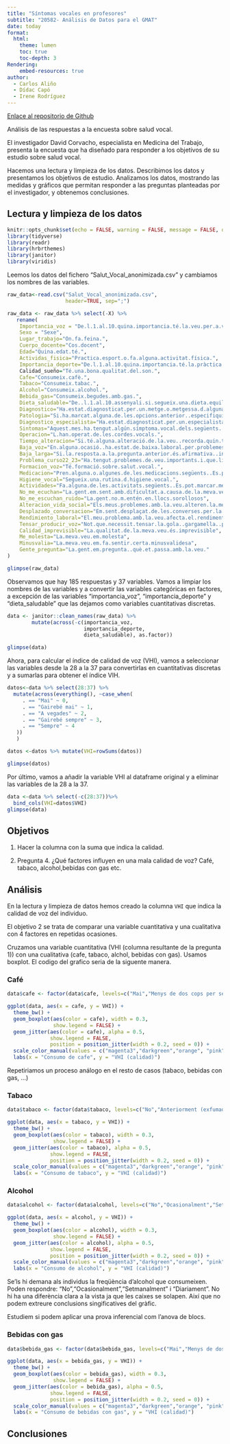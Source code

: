 ```yaml
---
title: "Síntomas vocales en profesores"
subtitle: "20582- Análisis de Datos para el GMAT"
date: today
format:
  html:
    theme: lumen
    toc: true
    toc-depth: 3
Rendering:
    embed-resources: true
author: 
  - Carlos Aliño
  - Dídac Capó
  - Irene Rodríguez
---
```


[Enlace al repositorio de Github](https://github.com/WatCadet/ENTREGA_2_AD)

Análisis de las respuestas a la encuesta sobre salud vocal. 

El investigador David Corvacho, especialista en Medicina del Trabajo, presenta la encuesta que ha diseñado para responder a los objetivos de su estudio sobre salud vocal.

Hacemos una lectura y limpieza de los datos. Describimos los datos y presentamos los objetivos de estudio. Analizamos los datos, mostrando las medidas y gráficos que permitan responder a las preguntas planteadas por el investigador, y obtenemos conclusiones.

## Lectura y limpieza de los datos

```r
knitr::opts_chunk$set(echo = FALSE, warning = FALSE, message = FALSE, output=FALSE)
library(tidyverse)
library(readr)
library(hrbrthemes)
library(janitor)
library(viridis)
```

Leemos los datos del fichero "Salut_Vocal_anonimizada.csv" y cambiamos los nombres de las variables.

```r
raw_data<-read.csv("Salut_Vocal_anonimizada.csv",
                   header=TRUE, sep=";")

raw_data <- raw_data %>% select(-X) %>% 
   rename(
    Importancia_voz = "De.l.1.al.10.quina.importancia.té.la.veu.per.a.vostè.",
    Sexo = "Sexe",
    Lugar_trabajo="On.fa.feina.",
    Cuerpo_docente="Cos.docent",
    Edad="Quina.edat.té.",
    Actividas_fisica="Practica.esport.o.fa.alguna.activitat.física.",
    Importancia_deporte="De.l.1.al.10.quina.importancia.té.la.pràctica.de.l.esport.o.activitat.física.per.a.vostè.",
    Calidad_sueño="Té.una.bona.qualitat.del.son.",
    Cafe="Consumeix.cafè.",
    Tabaco="Consumeix.tabac.",
    Alcohol="Consumeix.alcohol.",
    Bebida_gas="Consumeix.begudes.amb.gas.",
    Dieta_saludable="De..l.1.al.10.assenyali.si.segueix.una.dieta.equilibrada.i.saludable.",
    Diagnostico="Ha.estat.diagnosticat.per.un.metge.o.metgessa.d.alguna.de.les.malalties.següents.",
    Patologia="Si.ha.marcat.alguna.de.les.opcions.anterior..especifiqui.la.patologia.",
    Diagnostico_especialista="Ha.estat.diagnosticat.per.un.especialista.mèdic..otorinolaringòleg..foniatra..d.alguna.lesió.a.les.cordes.vocals.",
    Sintomas="Aquest.mes.ha.tengut.algún.símptoma.vocal.dels.següents..Es.pot.marcar.més.d.una.opció",
    Operacion="L.han.operat.de.les.cordes.vocals.",
    Tiempo_alteracion="Si.té.alguna.alteració.de.la.veu..recorda.quin.temps.fa.que.va.començar.",
    Baja_voz="En.alguna.ocasió..ha.estat.de.baixa.laboral.per.problemes.de.veu.",
    Baja_larga="Si.la.resposta.a.la.pregunta.anterior.és.afirmativa..indiqui.la.periodicitat..cada.any..trimestre.....i.la.durada.de.la.baixa.més.llarga.i.la.malaltia",
    Problema_curso22_23="Ha.tengut.problemes.de.veu.importants.i.que.li.han.dificultat.la.feina.al.llarg.del.curs.2022.2023.",
    Formacion_voz="Té.formació.sobre.salut.vocal.",
    Medicacion="Pren.alguna.o.algunes.de.les.medicacions.següents..Es.pot.marcar.més.d.una.opció",
    Higiene_vocal="Segueix.una.rutina.d.higiene.vocal.",
    Actividades="Fa.alguna.de.les.activitats.següents..Es.pot.marcar.més.d.una.opció",
    No_me_ecuchan="La.gent.em.sent.amb.dificultat.a.causa.de.la.meva.veu",
    No_me_escuchan_ruido="La.gent.no.m.entén.en.llocs.sorollosos",
    Alteracion_vida_social="Els.meus.problemes.amb.la.veu.alteren.la.meva.vida.personal.i.social",
    Desplazado_conversacion="Em.sent.desplaçat.de.les.converses.per.la.meva.veu",
    Rendimiento_laboral="El.meu.problema.amb.la.veu.afecta.el.rendiment.laboral",
    Tensar_producir_voz="Not.que.necessit.tensar.la.gola..gargamella..per.produir.la.veu",
    Calidad_imprevisible="La.qualitat.de.la.meva.veu.és.imprevisible",
    Me_molesta="La.meva.veu.em.molesta",
    Minusvalia="La.meva.veu.em.fa.sentir.certa.minusvalidesa",
    Gente_pregunta="La.gent.em.pregunta..què.et.passa.amb.la.veu."
)

glimpse(raw_data)
```  

Observamos que hay 185 respuestas y 37 variables. Vamos a limpiar los nombres de las variables y a convertir las variables categóricas en factores, a excepción de las variables "importancia_voz", "importancia_deporte" y "dieta_saludable" que las dejamos como variables cuantitativas discretas.

```r
data <- janitor::clean_names(raw_data) %>% 
        mutate(across(-c(importancia_voz,
                         importancia_deporte,
                         dieta_saludable), as.factor))

glimpse(data)
```  

Ahora, para calcular el índice de calidad de voz (VHI), vamos a seleccionar las variables desde la 28 a la 37 para convertirlas en cuantitativas discretas y a sumarlas para obtener el índice VIH.

```r
datos<-data %>% select(28:37) %>% 
  mutate(across(everything(), ~case_when(
     . == "Mai" ~ 0,
     . == "Gairebé mai" ~ 1,
     . == "A vegades" ~ 2,
     . == "Gairebé sempre" ~ 3,
     . == "Sempre" ~ 4
   ))
   )

datos <-datos %>% mutate(VHI=rowSums(datos))

glimpse(datos) 
```

Por último, vamos a añadir la variable VHI al dataframe original y a eliminar las variables de la 28 a la 37.

```r
data <-data %>% select(-c(28:37))%>% 
  bind_cols(VHI=datos$VHI)
glimpse(data) 
```

## Objetivos

1. Hacer la columna con la suma que indica la calidad.

2. Pregunta 4. ¿Qué factores influyen en una mala calidad de voz? Café, tabaco, alcohol,bebidas con gas etc.

## Análisis

En la lectura y limpieza de datos hemos creado la columna `VHI` que indica la calidad de voz del individuo.

El objetivo 2 se trata de comparar una variable cuantitativa y una cualitativa con 4 factores en repetidas ocasiones.

Cruzamos una variable cuantitativa (VHI (columna resultante de la pregunta 1)) con una cualitativa (cafe, tabaco, alchol, bebidas con gas). Usamos boxplot. El codigo del grafico seria de la siguente manera.

### Café

```r
data$cafe <- factor(data$cafe, levels=c("Mai","Menys de dos cops per setmana","Ocasionalment","Diàriament"),labels = c("Mai","<2 cops per setmana","Ocasionalment","Diàriament"))

ggplot(data, aes(x = cafe, y = VHI)) +
  theme_bw() + 
  geom_boxplot(aes(color = cafe), width = 0.3, 
               show.legend = FALSE) + 
  geom_jitter(aes(color = cafe), alpha = 0.5, 
              show.legend = FALSE, 
              position = position_jitter(width = 0.2, seed = 0)) + 
  scale_color_manual(values = c("magenta3","darkgreen","orange", "pink")) + 
  labs(x = "Consumo de cafe", y = "VHI (calidad)") 
```

Repetiriamos un proceso análogo en el resto de casos (tabaco, bebidas con gas, ...)

### Tabaco

```r
data$tabaco <- factor(data$tabaco, levels=c("No","Anteriorment (exfumador)","Ocasionalment","Diariament"))

ggplot(data, aes(x = tabaco, y = VHI)) +
  theme_bw() + 
  geom_boxplot(aes(color = tabaco), width = 0.3, 
               show.legend = FALSE) + 
  geom_jitter(aes(color = tabaco), alpha = 0.5, 
              show.legend = FALSE, 
              position = position_jitter(width = 0.2, seed = 0)) + 
  scale_color_manual(values = c("magenta3","darkgreen","orange", "pink", "lightblue")) + 
  labs(x = "Consumo de tabaco", y = "VHI (calidad)") 
```

### Alcohol

```r
data$alcohol <- factor(data$alcohol, levels=c("No","Ocasionalment","Setmanalment","Diariament"))

ggplot(data, aes(x = alcohol, y = VHI)) +
  theme_bw() + 
  geom_boxplot(aes(color = alcohol), width = 0.3, 
               show.legend = FALSE) + 
  geom_jitter(aes(color = alcohol), alpha = 0.5, 
              show.legend = FALSE, 
              position = position_jitter(width = 0.2, seed = 0)) + 
  scale_color_manual(values = c("magenta3","darkgreen","orange", "pink", "lightblue")) + 
  labs(x = "Consumo de alcohol", y = "VHI (calidad)") 
```
Se'ls hi demana als individus la freqüència d'alcohol que consumeixen. Poden respondre: "No","Ocasionalment","Setmanalment" i "Diariament". No hi ha una diferència clara a la vista ja que les caixes se solapen. Així que no podem extreure conclusions singificatives del gràfic.

Estudiem si podem aplicar una prova inferencial com l'anova de blocs. 

### Bebidas con gas

```r
data$bebida_gas <- factor(data$bebida_gas, levels=c("Mai","Menys de dos cops per setmana","Ocasionalment","Diàriament"),labels = c("Mai","<2 cops per setmana","Ocasionalment","Diàriament"))

ggplot(data, aes(x = bebida_gas, y = VHI)) +
  theme_bw() + 
  geom_boxplot(aes(color = bebida_gas), width = 0.3, 
               show.legend = FALSE) + 
  geom_jitter(aes(color = bebida_gas), alpha = 0.5, 
              show.legend = FALSE, 
              position = position_jitter(width = 0.2, seed = 0)) + 
  scale_color_manual(values = c("magenta3","darkgreen","orange", "pink", "lightblue")) + 
  labs(x = "Consumo de bebidas con gas", y = "VHI (calidad)") 
```




## Conclusiones
